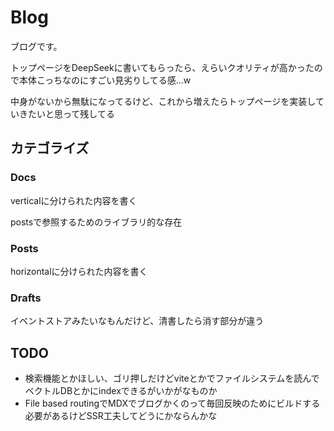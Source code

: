 # Blog

ブログです。

トップページをDeepSeekに書いてもらったら、えらいクオリティが高かったので本体こっちなのにすごい見劣りしてる感...w

中身がないから無駄になってるけど、これから増えたらトップページを実装していきたいと思って残してる

## カテゴライズ

### Docs

verticalに分けられた内容を書く

postsで参照するためのライブラリ的な存在

### Posts

horizontalに分けられた内容を書く

### Drafts

イベントストアみたいなもんだけど、清書したら消す部分が違う

## TODO

* 検索機能とかほしい、ゴリ押しだけどviteとかでファイルシステムを読んでベクトルDBとかにindexできるがいかがなものか
* File based routingでMDXでブログかくのって毎回反映のためにビルドする必要があるけどSSR工夫してどうにかならんかな
